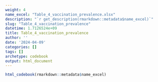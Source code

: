 ```yaml
---
weight: 4
name_excel: "Table_4_vaccination_prevalence.xlsx"
description: "`r get_description(rmarkdown::metadata$name_excel)`"
slug: "Table_4_vaccination_prevalence"
datetime: 1.7126524e+09
title: Table_4_vaccination_prevalence
author: ''
date: '2024-04-09'
categories: []
tags: []
archetype: codebook
output: html_document
---
```


```r
html_codebook(rmarkdown::metadata$name_excel)
```
